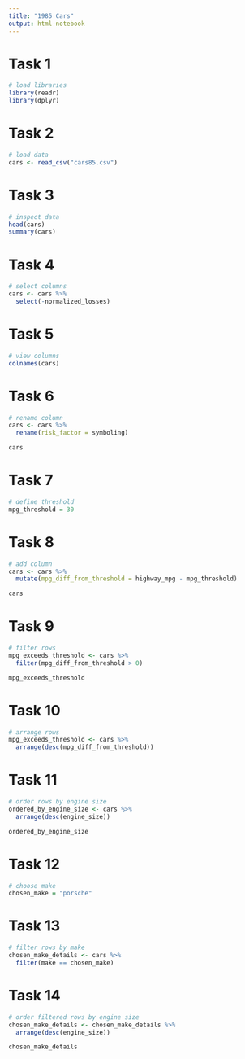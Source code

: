 ```yaml
---
title: "1985 Cars"
output: html-notebook
---
```


# Task 1
```r
# load libraries
library(readr)
library(dplyr)
```

# Task 2
```r
# load data
cars <- read_csv("cars85.csv")
```

# Task 3
```r
# inspect data
head(cars)
summary(cars)
```

# Task 4
```r
# select columns
cars <- cars %>% 
  select(-normalized_losses)
```

# Task 5
```r
# view columns
colnames(cars)
```

# Task 6
```r
# rename column
cars <- cars %>% 
  rename(risk_factor = symboling)

cars
```

# Task 7
```r
# define threshold
mpg_threshold = 30
```
# Task 8

```r
# add column
cars <- cars %>% 
  mutate(mpg_diff_from_threshold = highway_mpg - mpg_threshold)

cars
```
# Task 9

```r
# filter rows
mpg_exceeds_threshold <- cars %>%
  filter(mpg_diff_from_threshold > 0)

mpg_exceeds_threshold
```

# Task 10
```r
# arrange rows
mpg_exceeds_threshold <- cars %>%
  arrange(desc(mpg_diff_from_threshold))
```

# Task 11
```r
# order rows by engine size
ordered_by_engine_size <- cars %>%
  arrange(desc(engine_size))

ordered_by_engine_size
```

# Task 12
```r
# choose make
chosen_make = "porsche"
```

# Task 13
```r
# filter rows by make
chosen_make_details <- cars %>%
  filter(make == chosen_make)
```

# Task 14
```r
# order filtered rows by engine size
chosen_make_details <- chosen_make_details %>%
  arrange(desc(engine_size))

chosen_make_details
```
